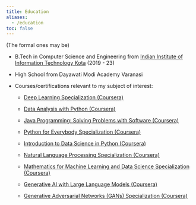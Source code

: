 ```yaml
---
title: Education
aliases: 
  - /education
toc: false
---
```

(The formal ones may be)

-   B.Tech in Computer Science and Engineering from [Indian Institute of Information Technology Kota](https://iiitkota.ac.in/) (2019 - 23) 
-   High School from Dayawati Modi Academy Varanasi
-   Courses/certifications relevant to my subject of interest:

    -   [Deep Learning Specialization (Coursera)](https://www.coursera.org/account/accomplishments/specialization/certificate/VNYY39R9JNSQ)

    -   [Data Analysis with Python (Coursera)](https://www.coursera.org/account/accomplishments/certificate/LQTW7AK5GKN3)

    -   [Java Programming: Solving Problems with Software (Coursera)](https://www.coursera.org/account/accomplishments/certificate/4Z3F9HJBEGAF)

    -   [ Python for Everybody Specialization (Coursera)](https://www.coursera.org/account/accomplishments/specialization/certificate/JR5AESSZQ2WX)

    -   [Introduction to Data Science in Python (Coursera)](https://www.coursera.org/account/accomplishments/certificate/VBTDYK49TK2N)

    -   [Natural Language Processing Specialization (Coursera)](https://www.coursera.org/account/accomplishments/specialization/certificate/RJGPQQ8BF88B)

    -   [Mathematics for Machine Learning and Data Science Specialization (Coursera)](https://www.coursera.org/account/accomplishments/specialization/certificate/FL9XDG5A2VQE)

    -   [Generative AI with Large Language Models (Coursera)](https://www.coursera.org/account/accomplishments/certificate/2LM4FQT8Y4NN)

    -   [Generative Adversarial Networks (GANs) Specialization (Coursera)](https://www.coursera.org/account/accomplishments/specialization/LN3G2NVPYM82)
 

